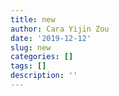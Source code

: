 ```yaml
---
title: new
author: Cara Yijin Zou
date: '2019-12-12'
slug: new
categories: []
tags: []
description: ''
---
```


